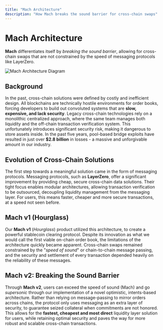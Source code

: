 ```yaml
---
title: "Mach Architecture"
description: "How Mach breaks the sound barrier for cross-chain swaps"
---
```


# Mach Architecture

**Mach** differentiates itself by _breaking the sound barrier_, allowing for cross-chain swaps that are not constrained by the speed of messaging protocols like LayerZero.

![Mach Architecture Diagram](/Schema13.png)

## Background

In the past, cross-chain solutions were defined by costly and inefficient design. All blockchains are technically hostile environments for order books, forcing developers to build out convoluted systems that are **slow, expensive, and lack security**. Legacy cross-chain technologies rely on a monolithic centralized approach, where the same team manages both liquidity and the off-chain transaction verification system. This unfortunately introduces significant security risk, making it dangerous to store assets inside. In the past five years, pool-based bridge exploits have resulted in just over **$2.8 billion** in losses - a massive and unforgivable amount in our industry.

## Evolution of Cross-Chain Solutions

The first step towards a meaningful solution came in the form of messaging protocols. Messaging protocols, such as **LayerZero**, offer a significant improvement by providing cheap, secure cross-chain data solutions. Their tight focus enables modular architectures, allowing transaction verification to be outsourced, decoupling liquidity management from the messaging layer. For users, this means faster, cheaper and more secure transactions, at a speed not seen before.

## Mach v1 (Hourglass)

Our **Mach v1** (_Hourglass_) product utilized this architecture, to create a powerful stablecoin clearing protocol. Despite its innovation as what we would call the first viable on-chain order book, the limitations of the architecture quickly became apparent. Cross-chain swaps remained constrained by the "_speed of sound_" or chain-to-chain message passing, and the security and settlement of every transaction depended heavily on the reliability of these messages.

## Mach v2: Breaking the Sound Barrier

Through **Mach v2**, users can exceed the speed of sound (Mach) and go _supersonic_ through our implementation of a novel optimistic, intents-based architecture. Rather than relying on message-passing to mirror orders across chains, the protocol only uses messaging as an extra layer of security, to guarantee seized collateral when commitments are not honored. This allows for the **fastest, cheapest and most direct** liquidity layer solution for users, while retaining optimal security and paves the way for more robust and scalable cross-chain transactions.
